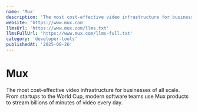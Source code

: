 ```yaml
---
name: 'Mux'
description: 'The most cost-effective video infrastructure for businesses of all scale. From startups to the World Cup, modern software teams use Mux products to stream billions of minutes of video every day.'
website: 'https://www.mux.com'
llmsUrl: 'https://www.mux.com/llms.txt'
llmsFullUrl: 'https://www.mux.com/llms-full.txt'
category: 'developer-tools'
publishedAt: '2025-08-26'
---
```


# Mux

The most cost-effective video infrastructure for businesses of all scale. From startups to the World Cup, modern software teams use Mux products to stream billions of minutes of video every day.
